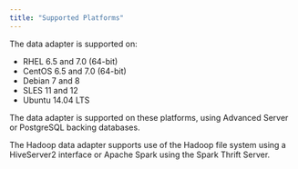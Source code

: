 ```yaml
---
title: "Supported Platforms"
---
```


<div id="supported_platforms" class="registered_link"></div>

The data adapter is supported on:

-   RHEL 6.5 and 7.0 (64-bit)
-   CentOS 6.5 and 7.0 (64-bit)
-   Debian 7 and 8
-   SLES 11 and 12
-   Ubuntu 14.04 LTS

The data adapter is supported on these platforms, using Advanced Server or PostgreSQL backing databases.

The Hadoop data adapter supports use of the Hadoop file system using a HiveServer2 interface or Apache Spark using the Spark Thrift Server.
